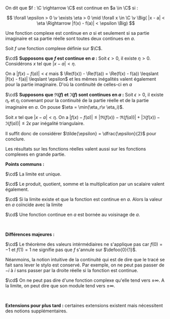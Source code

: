 

<Item type='definition' titre="continuité d'une fonction complexe en un point">

On dit que $f : \C \rightarrow \C$ est continue en $a \in \C$ si : 

$$
\forall \epsilon > 0 \v \exists \eta > 0 \mid \forall x \in \C \v \Big( |x - a| < \eta \Rightarrow |f(x) - f(a)| < \epsilon \Big)
$$
</Item>


<Item type='proposition' titre='continuité en un point et partie réelle et imaginaire' searchDesc="caractérisation">

Une fonction complexe est continue en $a$ si et seulement si sa partie imaginaire et sa partie réelle sont toutes deux continues en $a$.
</Item>

<Hideable type='démonstration' titre=''>

Soit $f$ une fonction complexe définie sur $\C$.

$\cd$ **Supposons que $f$ est continue en $a$ :** Soit $\epsilon > 0$, il existe $\eta > 0$. Considérons $x$ tel que $|x-a| < \eta$.

On a $|f(x) - f(a)| < \epsilon$ mais $ \Re(f(x)) - \Re(f(a))  = \Re(f(x) - f(a)) \leqslant |f(x) - f(a)|  \leqslant \epsilon$ et les mêmes inégalités valent également pour la partie imaginaire. D'où la continuité de celles-ci en $a$


$\cd$ **Supposons que $\Re(f)$ et $\Im(f)$ sont continues en $a$ :** Soit $\epsilon > 0$, il existe $\eta_r$ et $\eta_i$ convenant pour la continuité de la partie réelle et de la partie imaginaire en $a$. On pouse $\eta = \min(\eta_r\v \eta_i)$. 

Soit $x$ tel que $|x-a| < \eta$. On a $|f(x) - f(a)| \leqslant |\Re(f(x)) - \Re(f(a))| + |\Im(f(x)) - \Im(f(a))| \leqslant 2 \epsilon$ par inégalité triangulaire.

Il suffit donc de considérer $\tilde{\epsilon} = \dfrac{\epsilon}{2}$ pour conclure.

</Hideable>

<Fil>
Les résultats sur les fonctions réelles valent aussi sur les fonctions complexes en grande partie.

**Points communs :**

$\cd$ La limite est unique.

$\cd$ Le produit, quotient, somme et la multiplication par un scalaire valent également.

$\cd$ Si la limite existe et que la fonction est continue en $a$. Alors la valeur en $a$ coïncide avec la limite

$\cd$ Une fonction continue en $a$ est bornée au voisinage de $a$.

<br/>

**Différences majeures :**

$\cd$ Le théorème des valeurs intérmédiaires ne s'applique pas car $f(0) = -1$ et $f(1) = 1$ ne signifie pas que $f$ s'annule sur $\defoo{0}{1}$.

Néanmoins, la notion intuitive de la continuité qui est de dire que le tracé se fait sans lever le stylo est conservé. Par exemple, on ne peut pas passer de $-i$ à $i$ sans passer par la droite réelle si la fonction est continue.

$\cd$ On ne peut pas dire d'une fonction complexe qu'elle tend vers $\pm \infty$. A la limite, on peut dire que son module tend vers $\pm \infty$.

<br/>

**Extensions pour plus tard :** certaines extensions existent mais nécessitent des notions supplémentaires.

</Fil>